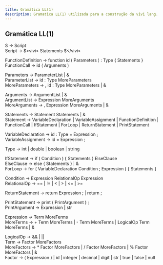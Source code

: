 ```yaml
---
title: Gramática LL(1)
description: Gramatica LL(1) utilizada para a construção da vivi lang.
---
```


## Gramática LL(1)

S → Script  
Script → $\<vivi> Statements $\</vivi> 

FunctionDefinition → function id ( Parameters ) : Type \{ Statements \}  
FunctionCall → id ( Arguments )  

Parameters -> ParameterList | &  
ParameterList -> id : Type MoreParameters  
MoreParameters → , id : Type MoreParameters | &  

Arguments → ArgumentList | &  
ArgumentList → Expression MoreArguments  
MoreArguments → , Expression MoreArguments | &  

Statements → Statement Statements | &  
Statement → VariableDeclaration | VariableAssignment | FunctionDefinition | FunctionCall | IfStatement | ForLoop | ReturnStatement | PrintStatement  

VariableDeclaration → id : Type = Expression ;  
VariableAssignment → id = Expression ;  

Type → int | double | boolean | string  

IfStatement → if ( Condition ) \{ Statements \} ElseClause  
ElseClause → else \{ Statements \} | &  
ForLoop → for ( VariableDeclaration Condition ; Expression ) \{ Statements \}  

Condition → Expression RelationalOp Expression  
RelationalOp → == | != | < | > | \<= | >=  

ReturnStatement → return Expression ; | return ;

PrintStatement → print ( PrintArgument ) ;  
PrintArgument → Expression | str 

Expression → Term MoreTerms  
MoreTerms → + Term MoreTerms | - Term MoreTerms | LogicalOp Term MoreTerms | &  

LogicalOp → && | ||  
Term → Factor MoreFactors  
MoreFactors → * Factor MoreFactors | / Factor MoreFactors | % Factor MoreFactors | &  
Factor → ( Expression ) | id | integer | decimal | digit | str | true | false | null  